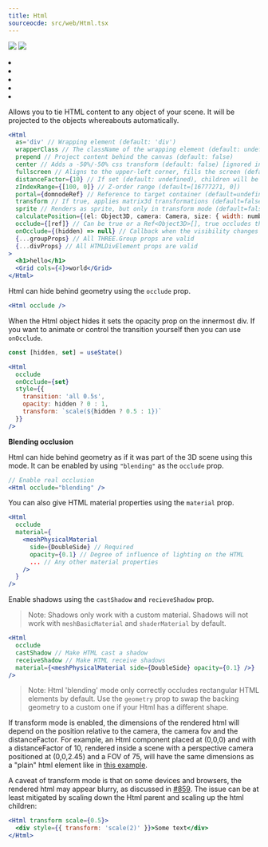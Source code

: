 ```yaml
---
title: Html
sourceocde: src/web/Html.tsx
---
```


[![](https://img.shields.io/badge/-storybook-%23ff69b4)](https://drei.vercel.app/?path=/story/misc-html--html-st) ![](https://img.shields.io/badge/-Dom only-red)

<Grid cols={4}>
  <li>
    <Codesandbox id="0n9it" />
  </li>
  <li>
    <Codesandbox id="qyz5r" />
  </li>
  <li>
    <Codesandbox id="9keg6" />
  </li>
  <li>
    <Codesandbox id="6oei7" />
  </li>
  <li>
    <Codesandbox id="wp9mkp" />
  </li>
</Grid>

Allows you to tie HTML content to any object of your scene. It will be projected to the objects whereabouts automatically.

```jsx
<Html
  as='div' // Wrapping element (default: 'div')
  wrapperClass // The className of the wrapping element (default: undefined)
  prepend // Project content behind the canvas (default: false)
  center // Adds a -50%/-50% css transform (default: false) [ignored in transform mode]
  fullscreen // Aligns to the upper-left corner, fills the screen (default:false) [ignored in transform mode]
  distanceFactor={10} // If set (default: undefined), children will be scaled by this factor, and also by distance to a PerspectiveCamera / zoom by a OrthographicCamera.
  zIndexRange={[100, 0]} // Z-order range (default=[16777271, 0])
  portal={domnodeRef} // Reference to target container (default=undefined)
  transform // If true, applies matrix3d transformations (default=false)
  sprite // Renders as sprite, but only in transform mode (default=false)
  calculatePosition={(el: Object3D, camera: Camera, size: { width: number; height: number }) => number[]} // Override default positioning function. (default=undefined) [ignored in transform mode]
  occlude={[ref]} // Can be true or a Ref<Object3D>[], true occludes the entire scene (default: undefined)
  onOcclude={(hidden) => null} // Callback when the visibility changes (default: undefined)
  {...groupProps} // All THREE.Group props are valid
  {...divProps} // All HTMLDivElement props are valid
>
  <h1>hello</h1>
  <Grid cols={4}>world</Grid>
</Html>
```

Html can hide behind geometry using the `occlude` prop.

```jsx
<Html occlude />
```

When the Html object hides it sets the opacity prop on the innermost div. If you want to animate or control the transition yourself then you can use `onOcclude`.

```jsx
const [hidden, set] = useState()

<Html
  occlude
  onOcclude={set}
  style={{
    transition: 'all 0.5s',
    opacity: hidden ? 0 : 1,
    transform: `scale(${hidden ? 0.5 : 1})`
  }}
/>
```

**Blending occlusion**

Html can hide behind geometry as if it was part of the 3D scene using this mode. It can be enabled by using `"blending"` as the `occlude` prop.

```jsx
// Enable real occlusion
<Html occlude="blending" />
```

You can also give HTML material properties using the `material` prop.

```jsx
<Html
  occlude
  material={
    <meshPhysicalMaterial
      side={DoubleSide} // Required
      opacity={0.1} // Degree of influence of lighting on the HTML
      ... // Any other material properties
    />
  }
/>
```

Enable shadows using the `castShadow` and `recieveShadow` prop.

> Note: Shadows only work with a custom material. Shadows will not work with `meshBasicMaterial` and `shaderMaterial` by default.

```jsx
<Html
  occlude
  castShadow // Make HTML cast a shadow
  receiveShadow // Make HTML receive shadows
  material={<meshPhysicalMaterial side={DoubleSide} opacity={0.1} />}
/>
```

> Note: Html 'blending' mode only correctly occludes rectangular HTML elements by default. Use the `geometry` prop to swap the backing geometry to a custom one if your Html has a different shape.

If transform mode is enabled, the dimensions of the rendered html will depend on the position relative to the camera, the camera fov and the distanceFactor. For example, an Html component placed at (0,0,0) and with a distanceFactor of 10, rendered inside a scene with a perspective camera positioned at (0,0,2.45) and a FOV of 75, will have the same dimensions as a "plain" html element like in [this example](https://codesandbox.io/s/drei-html-magic-number-6mzt6m).

A caveat of transform mode is that on some devices and browsers, the rendered html may appear blurry, as discussed in [#859](https://github.com/pmndrs/drei/issues/859). The issue can be at least mitigated by scaling down the Html parent and scaling up the html children:

```jsx
<Html transform scale={0.5}>
  <div style={{ transform: 'scale(2)' }}>Some text</div>
</Html>
```
